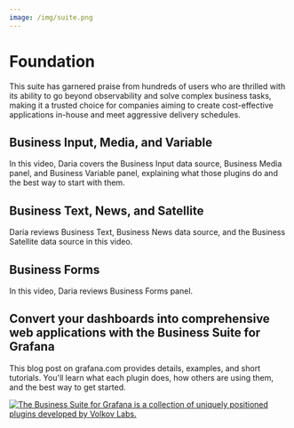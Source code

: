 ```yaml
---
image: /img/suite.png
---
```



# Foundation

This suite has garnered praise from hundreds of users who are thrilled with its ability to go beyond observability and solve complex business tasks, making it a trusted choice for companies aiming to create cost-effective applications in-house and meet aggressive delivery schedules.

<BlogPost id="business-suite-20240802" />

## Business Input, Media, and Variable

In this video, Daria covers the Business Input data source, Business Media panel, and Business Variable panel, explaining what those plugins do and the best way to start with them.

<Youtube
  id="K1NHBV5e6VE"
  title="Business Input data source, Media panel, Variable panel."
/>

## Business Text, News, and Satellite

Daria reviews Business Text, Business News data source, and the Business Satellite data source in this video.

<Youtube
  id="Go6tdEh96JQ"
  title="Business Text panel, News data source, Satellite data source."
/>

## Business Forms

In this video, Daria reviews Business Forms panel.

<Youtube
  id="dk8ht8G67JY"
  title="Business Forms panel for Grafana. Send data back into your data source."
/>

## Convert your dashboards into comprehensive web applications with the Business Suite for Grafana

This blog post on grafana.com provides details, examples, and short tutorials. You'll learn what each plugin does, how others are using them, and the best way to get started.

<a href="https://grafana.com/blog/2024/09/27/convert-your-dashboards-into-comprehensive-web-applications-with-the-business-suite-for-grafana/">
  <Image
    title="The Business Suite for Grafana is a collection of uniquely positioned plugins developed by Volkov Labs."
    src="/img/plugins/foundation/grafana-blog-suite.png"
    zoom={false}
  />
</a>
